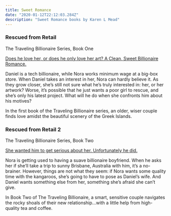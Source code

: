 ```yaml
---
title: Sweet Romance
date: "2020-01-12T22:12:03.284Z"
description: "Sweet Romance books by Karen L Mead"
---
```


### Rescued from Retail

The Traveling Billionaire Series, Book One

[Does he love her, or does he only love her art? A Clean, Sweet Billionaire Romance.](https://www.amazon.com/Rescued-Retail-Traveling-Billionaire-Book-ebook/dp/B07XJZ3D6P/ref=sr_1_5?_encoding=UTF8&qid=1569634623&refinements=p_27%3AKaren+L.+Mead&s=digital-text&sr=1-5)

Daniel is a tech billionaire, while Nora works minimum wage at a big-box store. When Daniel takes an interest in her, Nora can hardly believe it. As they grow closer, she’s still not sure what he’s truly interested in: her, or her artwork? Worse, it’s possible that he just wants a poor girl to rescue, and she’s only his latest project. What will he do when she confronts him about his motives?

In the first book of the Traveling Billionaire series, an older, wiser couple finds love amidst the beautiful scenery of the Greek Islands.

### Rescued from Retail 2

The Traveling Billionaire Series, Book Two

[She wanted him to get serious about her. Unfortunately he did.](https://www.amazon.com/Rescued-Retail-2-Traveling-Billionaire-ebook/dp/B082J5DJR7/ref=sr_1_4?qid=1577713271&refinements=p_27%3AKaren+L.+Mead&s=digital-text&sr=1-4&text=Karen+L.+Mead)

Nora is getting used to having a suave billionaire boyfriend. When he asks her if she’ll take a trip to sunny Brisbane, Australia with him, it’s a no-brainer. However, things are not what they seem: if Nora wants some quality time with the kangaroos, she’s going to have to pose as Daniel’s wife. And Daniel wants something else from her, something she’s afraid she can’t give.

In Book Two of The Traveling Billionaire, a smart, sensitive couple navigates the rocky shoals of their new relationship…with a little help from high-quality tea and coffee.
